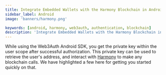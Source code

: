 ```yaml
---
title: Integrate Embedded Wallets with the Harmony Blockchain in Android
sidebar_label: Android
image: 'banners/harmony.png'

keywords: [android, harmony, web3auth, authentication, blockchain]
description: 'Integrate Embedded Wallets with the Harmony Blockchain in Android | Embedded Wallets'
---
```



<SEO
  title="Integrate Embedded Wallets with the Harmony Blockchain in Android"
  description="Integrate Embedded Wallets with the Harmony Blockchain in Android | Embedded Wallets"
  image="https://web3auth.io/docs/banners/harmony.png"
  slug="/embedded-wallets/connect-blockchain/evm/harmony/android"
/>

While using the Web3Auth Android SDK, you get the private key within the user scope after successful authorization. This private key can be used to retrieve the user's address, and interact with [Harmony](https://www.harmony.one/) to make any blockchain calls. We have highlighted a few here for getting you started quickly on that.

<EVMInteraction />
